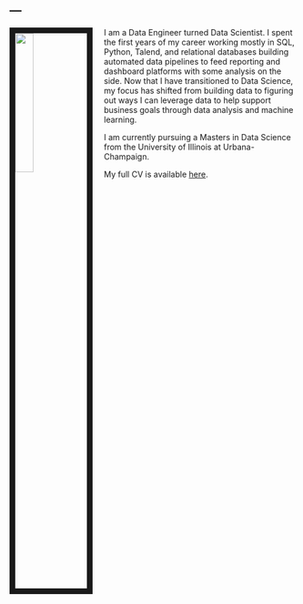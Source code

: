 ---
---

<link rel="stylesheet" href="styles.css" type="text/css">

<img src="images/alex-main-picture.jpg" style="width:25%; border:10px solid; margin-right: 20px" align="left">

I am a Data Engineer turned Data Scientist.  I spent the first years of my career working mostly in SQL, Python, Talend, and relational databases building automated data pipelines to feed reporting and dashboard platforms with some analysis on the side.  Now that I have transitioned to Data Science, my focus has shifted from building data to figuring out ways I can leverage data to help support business goals through data analysis and machine learning.

I am currently pursuing a Masters in Data Science from the University of Illinois at Urbana-Champaign.

My full CV is available [here](files/AlexAntonison_Resume.pdf).